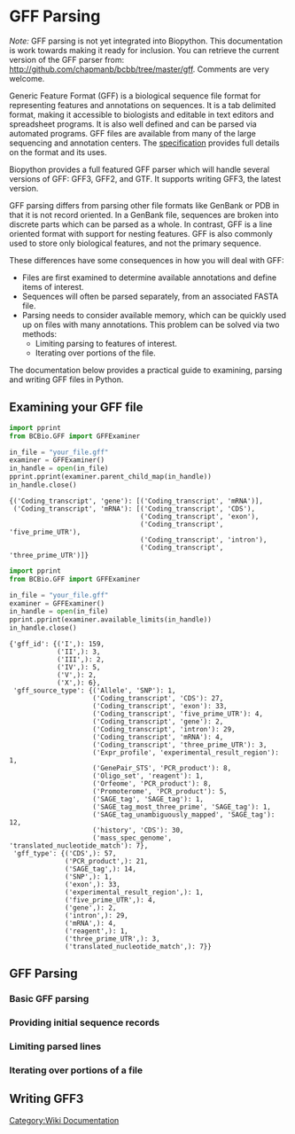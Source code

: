 = GFF Parsing =

''Note:'' GFF parsing is not yet integrated into Biopython. This documentation is work towards making it ready for inclusion. You can retrieve the current version of the GFF parser from: 
http://github.com/chapmanb/bcbb/tree/master/gff. Comments are very welcome.

Generic Feature Format (GFF) is a biological sequence file format for representing features and annotations on sequences. It is a tab delimited format, making it accessible to biologists and editable in text editors and spreadsheet programs. It is also well defined and can be parsed via automated programs. GFF files are available from many of the large sequencing and annotation centers. The [http://www.sequenceontology.org/gff3.shtml specification] provides full details on the format and its uses.

Biopython provides a full featured GFF parser which will handle several versions of GFF: GFF3, GFF2, and GTF. It supports writing GFF3, the latest version. 

GFF parsing differs from parsing other file formats like GenBank or PDB in that it is not record oriented. In a GenBank file, sequences are broken into discrete parts which can be parsed as a whole. In contrast, GFF is a line oriented format with support for nesting features. GFF is also commonly used to store only biological features, and not the primary sequence.

These differences have some consequences in how you will deal with GFF:

* Files are first examined to determine available annotations and define items of interest.
* Sequences will often be parsed separately, from an associated FASTA file.
* Parsing needs to consider available memory, which can be quickly used up on files with many annotations. This problem can be solved via two methods:
** Limiting parsing to features of interest.
** Iterating over portions of the file.

The documentation below provides a practical guide to examining, parsing and writing GFF files in Python.

== Examining your GFF file ==

<source lang=Python>
import pprint
from BCBio.GFF import GFFExaminer

in_file = "your_file.gff"
examiner = GFFExaminer()
in_handle = open(in_file)
pprint.pprint(examiner.parent_child_map(in_handle))
in_handle.close()
</source>

<pre>
{('Coding_transcript', 'gene'): [('Coding_transcript', 'mRNA')],
 ('Coding_transcript', 'mRNA'): [('Coding_transcript', 'CDS'),
                                 ('Coding_transcript', 'exon'),
                                 ('Coding_transcript', 'five_prime_UTR'),
                                 ('Coding_transcript', 'intron'),
                                 ('Coding_transcript', 'three_prime_UTR')]}
</pre>

<source lang=Python>
import pprint
from BCBio.GFF import GFFExaminer

in_file = "your_file.gff"
examiner = GFFExaminer()
in_handle = open(in_file)
pprint.pprint(examiner.available_limits(in_handle))
in_handle.close()
</source>

<pre>
{'gff_id': {('I',): 159,
            ('II',): 3,
            ('III',): 2,
            ('IV',): 5,
            ('V',): 2,
            ('X',): 6},
 'gff_source_type': {('Allele', 'SNP'): 1,
                     ('Coding_transcript', 'CDS'): 27,
                     ('Coding_transcript', 'exon'): 33,
                     ('Coding_transcript', 'five_prime_UTR'): 4,
                     ('Coding_transcript', 'gene'): 2,
                     ('Coding_transcript', 'intron'): 29,
                     ('Coding_transcript', 'mRNA'): 4,
                     ('Coding_transcript', 'three_prime_UTR'): 3,
                     ('Expr_profile', 'experimental_result_region'): 1,
                     ('GenePair_STS', 'PCR_product'): 8,
                     ('Oligo_set', 'reagent'): 1,
                     ('Orfeome', 'PCR_product'): 8,
                     ('Promoterome', 'PCR_product'): 5,
                     ('SAGE_tag', 'SAGE_tag'): 1,
                     ('SAGE_tag_most_three_prime', 'SAGE_tag'): 1,
                     ('SAGE_tag_unambiguously_mapped', 'SAGE_tag'): 12,
                     ('history', 'CDS'): 30,
                     ('mass_spec_genome', 'translated_nucleotide_match'): 7},
 'gff_type': {('CDS',): 57,
              ('PCR_product',): 21,
              ('SAGE_tag',): 14,
              ('SNP',): 1,
              ('exon',): 33,
              ('experimental_result_region',): 1,
              ('five_prime_UTR',): 4,
              ('gene',): 2,
              ('intron',): 29,
              ('mRNA',): 4,
              ('reagent',): 1,
              ('three_prime_UTR',): 3,
              ('translated_nucleotide_match',): 7}}
</pre>

== GFF Parsing ==

=== Basic GFF parsing ===

=== Providing initial sequence records ===

=== Limiting parsed lines ===

=== Iterating over portions of a file ===

== Writing GFF3 ==


[[Category:Wiki Documentation]]
